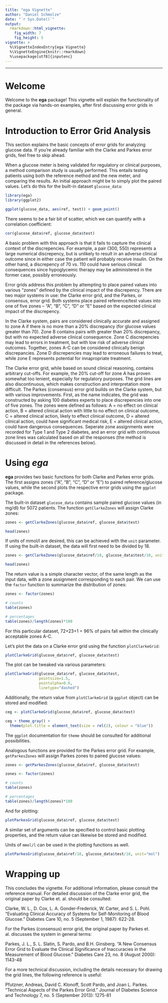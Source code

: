 ```yaml
---
title: "ega Vignette"
author: "Daniel Schmolze"
date: "`r Sys.Date()`"
output: 
  rmarkdown::html_vignette:
    fig_width: 7
    fig_height: 5
vignette: >
  %\VignetteIndexEntry{ega Vignette}
  %\VignetteEngine{knitr::rmarkdown}
  %\usepackage[utf8]{inputenc}
---
```

---
# Welcome

Welcome to the **ega** package! This vignette will explain the functionality of the package via hands-on examples, after first discussing error grids in general.

# Introduction to Error Grid Analysis

This section explains the basic concepts of error grids for analyzing glucose data. If you're already familiar with the Clarke and Parkes error grids, feel free to skip ahead. 

When a glucose meter is being validated for regulatory or clinical purposes, a method comparison study is usually performed. This entails testing patients using both the reference method and the new meter, and comparing the results. An initial approach might be to simply plot the paired values. Let's do this for the built-in dataset `glucose_data`:

```r
library(ega)
library(ggplot2)

ggplot(glucose_data, aes(ref, test)) + geom_point()
```

There seems to be a fair bit of scatter, which we can quantify with a correlation coefficient:

```r
cor(glucose_data$ref, glucose_data$test)
```

A basic problem with this approach is that it fails to capture the clinical context of the discrepencies. For example, a pair (300, 550) represents a large numerical discrepency, but is unlikely to result in an adverse clinical outcome since in either case the patient will probably receive insulin. On the other hand, a discrepency of 70 vs. 110 could have serious clinical consequences since hypoglycemic therapy may be administered in the former case, possibly erroneously. 

Error grids address this problem by attempting to place paired values into various "zones" defined by the clinical impact of the discrepency. There are two major systems in use: the Clarke error grid, and the Parkes, or consensus, error grid. Both systems place paired reference/test values into one of five zones -- "A", "B", "C", "D" or "E" based on the expected clinical impact of the discrepency. 

In the Clarke system, pairs are considered clinically accurate and assigned to zone A if there is no more than a 20% discrepancy (for glucose values greater than 70). Zone B contains pairs with greater than 20% discrepancy, but with no expected adverse clinical consequence. Zone C discrepencies may lead to errors in treatment, but with low risk of adverse clinical outcomes. Together, zones A-C can be considered clinically benign discrepancies. Zone D discrepencies may lead to erroneous failures to treat, while zone E represents potential for innapropriate treatment. 

The Clarke error grid, while based on sound clinical reasoning, contains arbitrary cut-offs. For example, the 20% cut-off for zone A has proven somewhat too lenient, especially for regulatory purposes. The grid lines are also discontinuous, which makes construction and interpretation more difficult. The Parkes (consensus) error grid builds on the Clarke system, but with various improvements. First, as the name indicates, the grid was constructed by asking 100 diabetes experts to place discrepencies into one of five zones. The zones were defined as follows: A = no effect on clinical action, B = altered clinical action with little to no effect on clinical outcome, C = altered clinical action, likely to effect clinical outcome, D = altered clinical action, could have significant medical risk, E = altered clinical action, could have dangerous consequences. Seperate zone assignments were recorded for Type 1 and Type 2 diabetes, and an error grid with continuous zone lines was calculated based on all the responses (the method is discussed in detail in the references below).

# Using ***ega***

**ega** provides two basic functions for both Clarke and Parkes error grids. The first assigns zones ("A", "B", "C", "D" or "E") to paired reference/glucose values, while the second plots the respective error grids using the `ggplot` package.

The built-in dataset `glucose_data` contains sample paired glucose values (in mg/dl) for 5072 patients. The function `getClarkeZones` will assign Clarke zones:

```r
zones <- getClarkeZones(glucose_data$ref, glucose_data$test)

head(zones)
```

If units of mmol/l are desired, this can be achieved with the `unit` parameter. If using the built-in dataset, the data will first need to be divided by 18.

```r
zones <- getClarkeZones(glucose_data$ref/18, glucose_data$test/18, unit="mol")

head(zones)
```

The return value is a simple character vector, of the same length as the input data, with a zone assignment corresponding to each pair. We can use the `factor` function to summarize the distribution of zones:

```r
zones <- factor(zones)

# counts
table(zones)

# percentages
table(zones)/length(zones)*100
```

For this particular dataset, 72+23+1 = 96% of pairs fall within the clinically acceptable zones A-C. 

Let's plot the data on a Clarke error grid using the function `plotClarkeGrid`:

```r
plotClarkeGrid(glucose_data$ref, glucose_data$test)
```

The plot can be tweaked via various parameters:

```r
plotClarkeGrid(glucose_data$ref, glucose_data$test, 
               pointsize=1.5, 
               pointalpha=0.6, 
               linetype="dashed")
```

Additionally, the return value from `plotClarkeGrid` (a `ggplot` object) can be stored and modified:

```r
ceg <- plotClarkeGrid(glucose_data$ref, glucose_data$test)

ceg + theme_gray() + 
  theme(plot.title = element_text(size = rel(2), colour = "blue"))
```

The `ggplot` documentation for `theme` should be consulted for additional possibilities.

Analogous functions are provided for the Parkes error grid. For example, `getParkesZones` will assign Parkes zones to paired glucose values:

```r
zones <- getParkesZones(glucose_data$ref, glucose_data$test)

zones <- factor(zones)

# counts
table(zones)

# percentages
table(zones)/length(zones)*100
```

And for plotting:

```r
plotParkesGrid(glucose_data$ref, glucose_data$test)
```

A similar set of arguments can be specified to control basic plotting properties, and the return value can likewise be stored and modified.

Units of `mmol/l` can be used in the plotting functions as well.

```r
plotParkesGrid(glucose_data$ref/18, glucose_data$test/18, unit="mol")
```

# Wrapping up

This concludes the vignette. For additional information, please consult the reference manual. For detailed discussion of the Clarke error grid, the original paper by Clarke et. al. should be consulted:

Clarke, W. L., D. Cox, L. A. Gonder-Frederick, W. Carter, and S. L. Pohl.
"Evaluating Clinical Accuracy of Systems for Self-Monitoring of Blood
Glucose." Diabetes Care 10, no. 5 (September 1, 1987): 622-28.

For the Parkes (consensus) error grid, the original paper by Parkes et. al. discusses the system in general terms:

Parkes, J. L., S. L. Slatin, S. Pardo, and B.H. Ginsberg. "A New Consensus
Error Grid to Evaluate the Clinical Significance of Inaccuracies in the
Measurement of Blood Glucose." Diabetes Care 23, no. 8 (August 2000):
1143-48

For a more technical discussion, including the details necessary for drawing the grid lines, the following reference is useful:

Pfutzner, Andreas, David C. Klonoff, Scott Pardo, and Joan L. Parkes.
"Technical Aspects of the Parkes Error Grid." Journal of Diabetes Science
and Technology 7, no. 5 (September 2013): 1275-81

